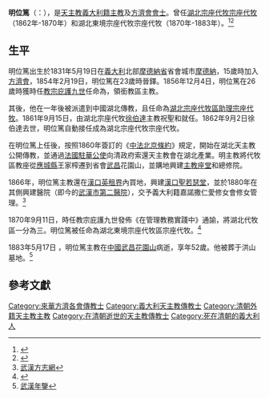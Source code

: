 {{Infobox Christian leader
| type             = bishop
| name             = 明位篤<br />Eustachio Vito Modesto Zanoli
| honorific-suffix = [[方濟會|方濟會會士]]
| title            = [[天主教漢口總教區|前湖東境北宗座代牧宗座代牧]]
| image            = 
| caption          = 
| province         = 
| diocese          = 領銜{{link-en|伊柳塞羅波利斯|Eleutheropolis}}教區
| see              = 
| appointed        = 
| term_start       = 1862年9月2日
| term_end         = 1883年5月17日
| predecessor      = [[徐伯達|徐伯達]]
| successor        = [[江成德|江成德]]
| other_post       = 
| ordination       = 1854年2月19日
| ordained_by      = 
| consecration     = 1861年9月15日
| consecrated_by   = [[徐伯達|徐伯達]]
| cardinal         = 
| created_cardinal_by = 
| rank             =  
| birth_name       = 
| birth_date       = 1831年5月19日
| birth_place      = [[義大利|義大利]][[摩德納省|摩德納省]][[摩德納|摩德納]]
| death_date       = 1883年5月17日 (52歲)
| buried           = [[清朝|清朝]][[武昌|武昌]][[花園山聖家堂|花園山]]
| religion         = [[天主教|天主教]]
| residence        = 
| profession       =
| alma_mater       = 
| nationality      = [[義大利人|義大利籍]]
| previous_post    = {{unbulleted list|領銜{{link-en|馬格杜斯|Magydus}}教區主教 (11856年-1857年)|湖北宗座代牧宗座助理代牧 (1857年-1862年)}}
| motto            = 
| signature        = 
| coat_of_arms     = 
}}
'''明位篤'''（{{lang|it|Eustachio Vito Modesto Zanoli}}：{{bd|1831年|5月19日|1883年|5月17日|catIdx=明位篤}}），是[[天主教|天主教]][[義大利人|義大利籍]][[主教|主教]]及[[方濟會|方濟會會士]]。曾任[[天主教漢口總教區|湖北宗座代牧宗座代牧]]（1862年-1870年）和湖北東境宗座代牧宗座代牧（1870年-1883年）。<ref>{{Cite web |url=http://www.catholic-hierarchy.org/bishop/bzanoe.html |title=Bishop Eustachio Vito Modesto Zanoli, O.F.M. Ref. † |accessdate=1872年 |archive-date=2021-12-21 |archive-url=https://web.archive.org/web/20211221082202/https://www.catholic-hierarchy.org/bishop/bzanoe.html |dead-url=no }}</ref><ref>{{Cite web |url=http://www.gcatholic.org/dioceses/diocese/hank0.htm#72910 |title=Metropolitan Archdiocese of Hankou 漢口 |access-date=2021年9月10日 |archive-date=2021年9月12日 |archive-url=https://web.archive.org/web/20210912150356/http://www.gcatholic.org/dioceses/diocese/hank0.htm#72910 |dead-url=no }}</ref>

==生平==
明位篤出生於1831年5月19日在[[義大利|義大利]]北部[[摩德納省|摩德納省]]省會城市[[摩德納|摩德納]]，15歲時加入[[方濟會|方濟會]]，1854年2月19日，明位篤在23歲時晉鐸。1856年12月4日，明位篤在26歲時獲時任[[教宗|教宗]][[庇護九世|庇護九世]]任命為，領銜{{link-en|馬格杜斯|Magydus}}教區主教。

其後，他在一年後被派遣到中國湖北傳教，且任命為[[天主教漢口總教區|湖北宗座代牧區助理宗座代牧]]。1861年9月15日，由湖北宗座代牧[[徐伯達|徐伯達]]主教祝聖和就任。1862年9月2日徐伯達去世，明位篤自動接任成為湖北宗座代牧宗座代牧。

在明位篤上任後，按照1860年簽訂的《[[中法北京條約|中法北京條約]]》規定，開始在湖北天主教公開傳教，並通過[[法國駐華公使|法國駐華公使]]向清政府索還天主教會在湖北產業。明主教將代牧區教座從[[應城縣|應城縣]]王家榨遷到省會[[武昌|武昌]]花園山，並購地興建[[花園山聖家堂|主教座堂]]和總修院。

1866年，明位篤主教還在[[漢口英租界|漢口英租界]]內買地，興建[[漢口聖若瑟主教座堂|漢口聖若瑟堂]]，並於1880年在其側興建醫院（即今的[[武漢市第二醫院|武漢市第二醫院]]），交予義大利籍嘉諾撒仁愛修女會修女管理。<ref>[http://www.whfz.gov.cn/shownews.asp?id=28458&col=%BD%CC%C7%F8&col1=&col2= 武漢方志網]</ref>

1870年9月11日，時任教宗庇護九世發佈《在管理教務實踐中》通諭，將湖北代牧區一分為三。明位篤被任命為湖北東境宗座代牧區宗座代牧。<ref>{{Cite web |url=http://www.catholic-hierarchy.org/diocese/dhank.html |title=Archdiocese of Hankow [Hankou] |access-date=2021年9月9日 |archive-date=2021年10月28日 |publisher=[[宗座年鑑|宗座年鑑]] |archive-url=https://web.archive.org/web/20211028172135/https://www.catholic-hierarchy.org/diocese/dhank.html |dead-url=no }}</ref>

1883年5月17日 ，明位篤主教在[[清朝|中國]][[武昌|武昌]][[花園山聖家堂|花園山]]病逝，享年52歲。他被葬于洪山墓地。<ref>[http://www2.whfz.gov.cn/go.asp?id=3462  武漢年鑒]{{dead link|date=2018年3月 |bot=InternetArchiveBot |fix-attempted=yes }}</ref>

== 參考文獻 ==
{{Reflist|30em}}

{{赴華外國傳教士列表}}

[[Category:來華方濟各會傳教士|Category:來華方濟各會傳教士]]
[[Category:義大利天主教傳教士|Category:義大利天主教傳教士]]
[[Category:清朝外籍天主教主教|Category:清朝外籍天主教主教]]
[[Category:在清朝逝世的天主教傳教士|Category:在清朝逝世的天主教傳教士]]
[[Category:死在清朝的義大利人|Category:死在清朝的義大利人]]